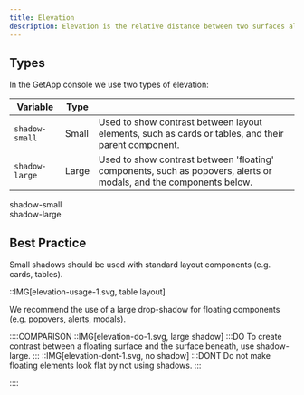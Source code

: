 ```yaml
---
title: Elevation
description: Elevation is the relative distance between two surfaces along the z-axis. Shadows and blurs create a layered effect that visually indicates that an object is "elevated" in priority or hierarchy.
---
```


## Types

In the GetApp console we use two types of elevation:

| Variable       | Type  |                                                                                                                  |
| -------------- | ----- | ---------------------------------------------------------------------------------------------------------------- |
| `shadow-small` | Small | Used to show contrast between layout elements, such as cards or tables, and their parent component.               |
| `shadow-large` | Large | Used to show contrast between 'floating' components, such as popovers, alerts or modals, and the components below. |

<Preview center>
  <div class="card" style="box-shadow:var(--shadow-small);">
    shadow-small
  </div>

  <div class="card" style="box-shadow:var(--shadow-large);">
    shadow-large
  </div>
</Preview>

## Best Practice

Small shadows should be used with standard layout components (e.g. cards, tables).

::IMG[elevation-usage-1.svg, table layout]

We recommend the use of a large drop-shadow for floating components (e.g. popovers, alerts, modals).

::::COMPARISON
::IMG[elevation-do-1.svg, large shadow]
:::DO
To create contrast between a floating surface and the surface beneath, use shadow-large.
:::
::IMG[elevation-dont-1.svg, no shadow]
:::DONT
Do not make floating elements look flat by not using shadows.
:::

::::
